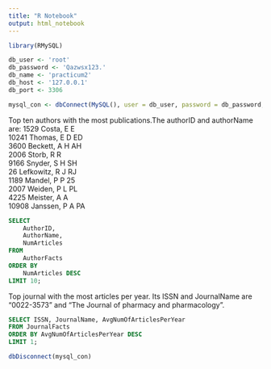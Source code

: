 ```yaml
---
title: "R Notebook"
output: html_notebook
---
```


```r
library(RMySQL)

db_user <- 'root'
db_password <- 'Qazwsx123.'
db_name <- 'practicum2'
db_host <- '127.0.0.1'
db_port <- 3306

mysql_con <- dbConnect(MySQL(), user = db_user, password = db_password, dbname = db_name, host = db_host, port = db_port)
```

Top ten authors with the most publications.The authorID and authorName are:
1529	Costa, E E			
10241	Thomas, E D ED		
3600	Beckett, A H AH			
2006	Storb, R R	
9166	Snyder, S H SH			
26	Lefkowitz, R J RJ			
1189	Mandel, P P	25		
2007	Weiden, P L PL			
4225	Meister, A A		
10908	Janssen, P A PA		
```sql
SELECT
    AuthorID,
    AuthorName,
    NumArticles
FROM
    AuthorFacts
ORDER BY
    NumArticles DESC
LIMIT 10;

```

Top journal with the most articles per year. Its ISSN and JournalName 
are "0022-3573" and "The Journal of pharmacy and pharmacology".
```sql
SELECT ISSN, JournalName, AvgNumOfArticlesPerYear
FROM JournalFacts
ORDER BY AvgNumOfArticlesPerYear DESC
LIMIT 1;
```


```r
dbDisconnect(mysql_con)
```

